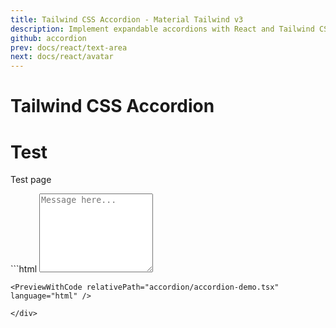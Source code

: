 ```yaml
---
title: Tailwind CSS Accordion - Material Tailwind v3
description: Implement expandable accordions with React and Tailwind CSS using Material Tailwind v3. Organize content effectively with customizable accordion components.
github: accordion
prev: docs/react/text-area
next: docs/react/avatar
---
```




# Tailwind CSS Accordion

<div>
  <h1>Test</h1>
  <p>Test page</p>
  ```html

<textarea
  rows="8"
  placeholder="Message here..."
  class="peer block w-full resize-none rounded-md border border-surface bg-transparent p-2.5 text-sm leading-none text-black outline-none ring ring-transparent transition-all duration-300 ease-in placeholder:text-foreground/60 hover:border-primary hover:ring-primary/10 focus:border-primary focus:outline-none focus:ring-primary/10 disabled:pointer-events-none disabled:opacity-50 dark:text-white"
></textarea>

  ```
  <PreviewWithCode relativePath="accordion/accordion-demo.tsx" language="html" />

</div>